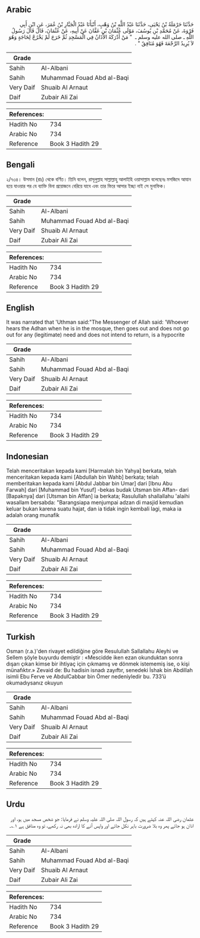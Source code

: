 ## Arabic


<div dir="rtl" lang="ar" style={{fontSize:'larger',backgroundColor:'#f8f9fa',padding:20}}>
حَدَّثَنَا حَرْمَلَةُ بْنُ يَحْيَى، حَدَّثَنَا عَبْدُ اللَّهِ بْنُ وَهْبٍ، أَنْبَأَنَا عَبْدُ الْجَبَّارِ بْنُ عُمَرَ، عَنِ ابْنِ أَبِي فَرْوَةَ، عَنْ مُحَمَّدِ بْنِ يُوسُفَ، مَوْلَى عُثْمَانَ بْنِ عَفَّانَ عَنْ أَبِيهِ، عَنْ عُثْمَانَ، قَالَ قَالَ رَسُولُ اللَّهِ ـ صلى الله عليه وسلم ـ ‏ "‏ مَنْ أَدْرَكَهُ الأَذَانُ فِي الْمَسْجِدِ ثُمَّ خَرَجَ لَمْ يَخْرُجْ لِحَاجَةٍ وَهُوَ لاَ يُرِيدُ الرَّجْعَةَ فَهُوَ مُنَافِقٌ ‏"‏ ‏.‏
</div>
<div style={{backgroundColor:'#f8f9fa',padding:20, marginBottom: 10}}><table> <thead> <tr> <th>Grade</th> <th></th> </tr> </thead> <tbody> <tr><td>Sahih</td><td>Al-Albani</td></tr><tr><td>Sahih</td><td>Muhammad Fouad Abd al-Baqi</td></tr><tr><td>Very Daif</td><td>Shuaib Al Arnaut</td></tr><tr><td>Daif</td><td>Zubair Ali Zai</td></tr></tbody></table><table> <thead> <tr> <th>References:</th> <th></th> </tr> </thead> <tbody><tr><td>Hadith No</td><td>734</td></tr><tr><td>Arabic No</td><td>734</td></tr><tr><td>Reference</td><td>Book 3 Hadith 29</td></tr></tbody></table></div>

## Bengali


<div dir="ltr" lang="bn" style={{fontSize:'larger',backgroundColor:'#f8f9fa',padding:20}}>
২/৭৩৪। উসমান (রাঃ) থেকে বর্ণিত। তিনি বলেন, রাসূলুল্লাহ সাল্লাল্লাহু আলাইহি ওয়াসাল্লাম বলেছেনঃ মসজিদে আযান হয়ে যাওয়ার পর যে ব্যাক্তি বিনা প্রয়োজনে বেরিয়ে যাবে এবং তার ফিরে আসার ইচ্ছা নাই সে মুনাফিক।
</div>
<div style={{backgroundColor:'#f8f9fa',padding:20, marginBottom: 10}}><table> <thead> <tr> <th>Grade</th> <th></th> </tr> </thead> <tbody> <tr><td>Sahih</td><td>Al-Albani</td></tr><tr><td>Sahih</td><td>Muhammad Fouad Abd al-Baqi</td></tr><tr><td>Very Daif</td><td>Shuaib Al Arnaut</td></tr><tr><td>Daif</td><td>Zubair Ali Zai</td></tr></tbody></table><table> <thead> <tr> <th>References:</th> <th></th> </tr> </thead> <tbody><tr><td>Hadith No</td><td>734</td></tr><tr><td>Arabic No</td><td>734</td></tr><tr><td>Reference</td><td>Book 3 Hadith 29</td></tr></tbody></table></div>

## English


<div dir="ltr" lang="en" style={{fontSize:'larger',backgroundColor:'#f8f9fa',padding:20}}>
It was narrated that 'Uthman said:"The Messenger of Allah said: 'Whoever hears the Adhan when he is in the mosque, then goes out and does not go out for any (legitimate) need and does not intend to return, is a hypocrite
</div>
<div style={{backgroundColor:'#f8f9fa',padding:20, marginBottom: 10}}><table> <thead> <tr> <th>Grade</th> <th></th> </tr> </thead> <tbody> <tr><td>Sahih</td><td>Al-Albani</td></tr><tr><td>Sahih</td><td>Muhammad Fouad Abd al-Baqi</td></tr><tr><td>Very Daif</td><td>Shuaib Al Arnaut</td></tr><tr><td>Daif</td><td>Zubair Ali Zai</td></tr></tbody></table><table> <thead> <tr> <th>References:</th> <th></th> </tr> </thead> <tbody><tr><td>Hadith No</td><td>734</td></tr><tr><td>Arabic No</td><td>734</td></tr><tr><td>Reference</td><td>Book 3 Hadith 29</td></tr></tbody></table></div>

## Indonesian


<div dir="ltr" lang="id" style={{fontSize:'larger',backgroundColor:'#f8f9fa',padding:20}}>
Telah menceritakan kepada kami [Harmalah bin Yahya] berkata, telah menceritakan kepada kami [Abdullah bin Wahb] berkata; telah memberitakan kepada kami [Abdul Jabbar bin Umar] dari [Ibnu Abu Farwah] dari [Muhammad bin Yusuf] -bekas budak Utsman bin Affan- dari [Bapaknya] dari [Utsman bin Affan] ia berkata; Rasulullah shallallahu 'alaihi wasallam bersabda: "Barangsiapa menjumpai adzan di masjid kemudian keluar bukan karena suatu hajat, dan ia tidak ingin kembali lagi, maka ia adalah orang munafik
</div>
<div style={{backgroundColor:'#f8f9fa',padding:20, marginBottom: 10}}><table> <thead> <tr> <th>Grade</th> <th></th> </tr> </thead> <tbody> <tr><td>Sahih</td><td>Al-Albani</td></tr><tr><td>Sahih</td><td>Muhammad Fouad Abd al-Baqi</td></tr><tr><td>Very Daif</td><td>Shuaib Al Arnaut</td></tr><tr><td>Daif</td><td>Zubair Ali Zai</td></tr></tbody></table><table> <thead> <tr> <th>References:</th> <th></th> </tr> </thead> <tbody><tr><td>Hadith No</td><td>734</td></tr><tr><td>Arabic No</td><td>734</td></tr><tr><td>Reference</td><td>Book 3 Hadith 29</td></tr></tbody></table></div>

## Turkish


<div dir="ltr" lang="tr" style={{fontSize:'larger',backgroundColor:'#f8f9fa',padding:20}}>
Osman (r.a.)'den rivayet edildiğine göre Resulullah Sallallahu Aleyhi ve Sellem şöyle buyurdu demiştir : «Mescidde iken ezan okunduktan sonra dışarı çıkan kimse bir ihtiyaç için çıkmamış ve dönmek istememiş ise, o kişi münafıktır.» Zevaid de: Bu hadisin isnadı zayıftır, senedeki İshak bin Abdillah isimli Ebu Ferve ve AbdulCabbar bin Ömer nedeniyledir bu. 733’ü okumadıysanız okuyun
</div>
<div style={{backgroundColor:'#f8f9fa',padding:20, marginBottom: 10}}><table> <thead> <tr> <th>Grade</th> <th></th> </tr> </thead> <tbody> <tr><td>Sahih</td><td>Al-Albani</td></tr><tr><td>Sahih</td><td>Muhammad Fouad Abd al-Baqi</td></tr><tr><td>Very Daif</td><td>Shuaib Al Arnaut</td></tr><tr><td>Daif</td><td>Zubair Ali Zai</td></tr></tbody></table><table> <thead> <tr> <th>References:</th> <th></th> </tr> </thead> <tbody><tr><td>Hadith No</td><td>734</td></tr><tr><td>Arabic No</td><td>734</td></tr><tr><td>Reference</td><td>Book 3 Hadith 29</td></tr></tbody></table></div>

## Urdu


<div dir="rtl" lang="ur" style={{fontSize:'larger',backgroundColor:'#f8f9fa',padding:20}}>
عثمان رضی اللہ عنہ کہتے ہیں کہ رسول اللہ صلی اللہ علیہ وسلم نے فرمایا: جو شخص مسجد میں ہو، اور اذان ہو جائے پھر وہ بلا ضرورت باہر نکل جائے اور واپس آنے کا ارادہ بھی نہ رکھے، تو وہ منافق ہے ۱؎۔
</div>
<div style={{backgroundColor:'#f8f9fa',padding:20, marginBottom: 10}}><table> <thead> <tr> <th>Grade</th> <th></th> </tr> </thead> <tbody> <tr><td>Sahih</td><td>Al-Albani</td></tr><tr><td>Sahih</td><td>Muhammad Fouad Abd al-Baqi</td></tr><tr><td>Very Daif</td><td>Shuaib Al Arnaut</td></tr><tr><td>Daif</td><td>Zubair Ali Zai</td></tr></tbody></table><table> <thead> <tr> <th>References:</th> <th></th> </tr> </thead> <tbody><tr><td>Hadith No</td><td>734</td></tr><tr><td>Arabic No</td><td>734</td></tr><tr><td>Reference</td><td>Book 3 Hadith 29</td></tr></tbody></table></div>